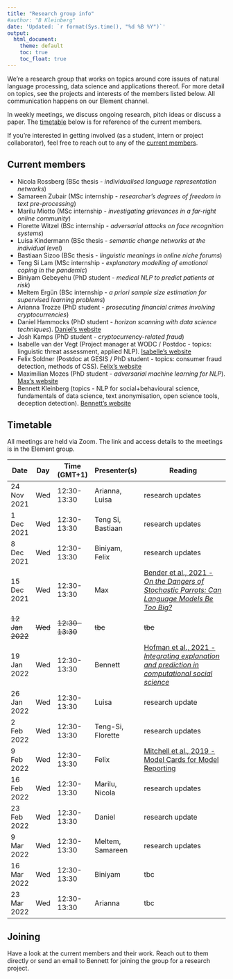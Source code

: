 ```yaml
---
title: "Research group info"
#author: "B Kleinberg"
date: 'Updated: `r format(Sys.time(), "%d %B %Y")`' 
output: 
  html_document:
    theme: default
    toc: true
    toc_float: true
---
```



We're a research group that works on topics around core issues of natural language processing, data science and applications thereof. For more detail on topics, see the projects and interests of the members listed below. All communication happens on our Element channel.

In weekly meetings, we discuss ongoing research, pitch ideas or discuss a paper. The [timetable](#timetable) below is for reference of the current members.

If you're interested in getting involved (as a student, intern or project collaborator), feel free to reach out to any of the [current members](#current).


## Current members {#current}

- Nicola Rossberg (BSc thesis - _individualised language representation networks_)
- Samareen Zubair (MSc internship - _researcher's degrees of freedom in text pre-processing_)
- Marilu Miotto (MSc internship - _investigating grievances in a far-right online community_)
- Florette Witzel (BSc internship - _adversarial attacks on face recognition systems_)
- Luisa Kindermann (BSc thesis - _semantic change networks at the individual level_)
- Bastiaan Sizoo (BSc thesis - _linguistic meanings in online niche forums_)
- Teng Si Lam (MSc internship - _explanatory modelling of emotional coping in the pandemic_)
- Biniyam Gebeyehu (PhD student - _medical NLP to predict patients at risk_)
- Meltem Ergün (BSc internship - _a priori sample size estimation for supervised learning problems_)
- Arianna Trozze (PhD student - _prosecuting financial crimes involving cryptocurrencies_)
- Daniel Hammocks (PhD student - _horizon scanning with data science techniques_). [Daniel's website](https://danielhammocks.uk/)
- Josh Kamps (PhD student - _cryptocurrency-related fraud_)
- Isabelle van der Vegt (Project manager at WODC / Postdoc - topics: linguistic threat assessment, applied NLP). [Isabelle's website](https://isabellevdv.github.io/)
- Felix Soldner (Postdoc at GESIS / PhD student - topics: consumer fraud detection, methods of CSS). [Felix's website](http://fsoldner.net/)
- Maximilian Mozes (PhD student - _adversarial machine learning for NLP_). [Max's website](http://mmozes.net/)
- Bennett Kleinberg (topics - NLP for social+behavioural science, fundamentals of data science, text anonymisation, open science tools, deception detection). [Bennett's website](https://bkleinberg.net/)


## Timetable {#timetable}

All meetings are held via Zoom. The link and access details to the meetings is in the Element group.

| Date            | Day     | Time (GMT+1)    | Presenter(s)      | Reading                                                                                                                                             |
|-----------------|---------|-----------------|-------------------|-----------------------------------------------------------------------------------------------------------------------------------------------------|
| 24 Nov 2021     | Wed     | 12:30-13:30     | Arianna, Luisa    | research updates                                                                                                                            |
| 1 Dec 2021      | Wed     | 12:30-13:30     | Teng Si, Bastiaan | research updates                                                                                                                            |
| 8 Dec 2021      | Wed     | 12:30-13:30     | Biniyam, Felix    | research updates                                                                                                                            |
| 15 Dec 2021     | Wed     | 12:30-13:30     | Max               | [Bender et al., 2021 - _On the Dangers of Stochastic Parrots: Can Language Models Be Too Big?_](https://dl.acm.org/doi/pdf/10.1145/3442188.3445922) |
| ~~12 Jan 2022~~ | ~~Wed~~ | ~~12:30-13:30~~ | ~~tbc~~           | ~~tbc~~                                                                                                                                             |
| 19 Jan 2022     | Wed     | 12:30-13:30     | Bennett           | [Hofman et al., 2021 - _Integrating explanation and prediction in computational social science_](https://www.nature.com/articles/s41586-021-03659-0)                                                                                                                             |
| 26 Jan 2022     | Wed     | 12:30-13:30     | Luisa               | research update                                                                                                                                                 |
| 2 Feb 2022      | Wed     | 12:30-13:30     | Teng-Si, Florette          | research updates                                                                                                                                     |
| 9 Feb 2022      | Wed     | 12:30-13:30     | Felix              | [Mitchell et al., 2019 - Model Cards for Model Reporting](https://arxiv.org/pdf/1810.03993.pdf)                                                                                                                                                 |
| 16 Feb 2022     | Wed     | 12:30-13:30     | Marilu, Nicola               | research updates                                                                                                                                                 |
| 23 Feb 2022     | Wed     | 12:30-13:30     | Daniel               | research update                                                                                                                                                 |
| 9 Mar 2022      | Wed     | 12:30-13:30     | Meltem, Samareen               | research updates                                                                                                                                                 |
| 16 Mar 2022     | Wed     | 12:30-13:30     | Biniyam               | tbc                                                                                                                                                 |
| 23 Mar 2022     | Wed     | 12:30-13:30     | Arianna               | tbc                                                                                                                                                 |

## Joining

Have a look at the current members and their work. Reach out to them directly or send an email to Bennett for joining the group for a research project.

